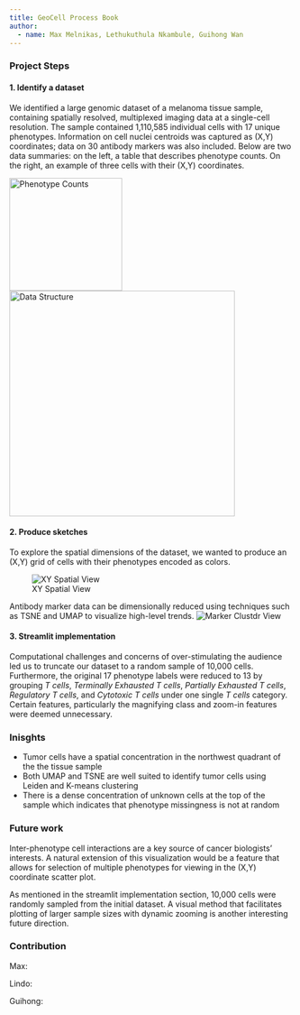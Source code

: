 ```yaml
---
title: GeoCell Process Book
author:
  - name: Max Melnikas, Lethukuthula Nkambule, Guihong Wan
---
```


### Project Steps

#### 1. Identify a dataset

We identified a large genomic dataset of a melanoma tissue sample, containing spatially resolved, multiplexed imaging data at a single-cell resolution. The sample contained 1,110,585 individual cells with 17 unique phenotypes. Information on cell nuclei centroids was captured as (X,Y) coordinates; data on 30 antibody markers was also included. Below are two data summaries: on the left, a table that describes phenotype counts. On the right, an example of three cells with their (X,Y) coordinates.

<img src="figures/DataPhenotypes.png" alt="Phenotype Counts" width="200"/>
<img src="figures/DataStructure.png" alt="Data Structure" width="400"/>

#### 2. Produce sketches

To explore the spatial dimensions of the dataset, we wanted to produce an (X,Y) grid of cells with their phenotypes encoded as colors.

![XY Spatial View](figures/SpatialSketch.png)

Antibody marker data can be dimensionally reduced using techniques such as TSNE and UMAP to visualize high-level trends. ![Marker Clustdr View](figures/ClusterSketch.png)

#### 3. Streamlit implementation

Computational challenges and concerns of over-stimulating the audience led us to truncate our dataset to a random sample of 10,000 cells. Furthermore, the original 17 phenotype labels were reduced to 13 by grouping *T cells*, *Terminally Exhausted T cells*, *Partially Exhausted T cells*, *Regulatory T cells*, and *Cytotoxic T cells* under one single *T cells* category. Certain features, particularly the magnifying class and zoom-in features were deemed unnecessary.

### Inisghts

* Tumor cells have a spatial concentration in the northwest quadrant of the the tissue sample
* Both UMAP and TSNE are well suited to identify tumor cells using Leiden and K-means clustering
* There is a dense concentration of unknown cells at the top of the sample which indicates that phenotype missingness is not at random

### Future work

Inter-phenotype cell interactions are a key source of cancer biologists' interests. A natural extension of this visualization would be a feature that allows for selection of multiple phenotypes for viewing in the (X,Y) coordinate scatter plot.

As mentioned in the streamlit implementation section, 10,000 cells were randomly sampled from the initial dataset. A visual method that facilitates plotting of larger sample sizes with dynamic zooming is another interesting future direction.

### Contribution

Max:

Lindo:

Guihong: